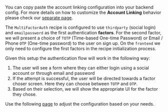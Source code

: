 
You can copy paste the account linking configuration into your backend config. For more details on how to customize the **Account Linking** behavior please check our [separate page](/docs/mfa/backend-setup#step-1-enable-account-linking).

The `MultiFactorAuth` recipe is configured to use `thirdparty` (social login) and `emailpassword` as the first authentication **factors**. For the second factor, we will present a choice of `TOTP` (Time-based One-time Password) or Email / Phone `OTP` (One-time password) to the user on sign up.
On the `frontend` we only need to configure the first factors in the recipe initialization process.

Given this setup the authentication flow will work in the following way:
1. The user will see a form where they can either login using a social account or through email and password
2. If the attempt is successful, the user will be directed towards a factor choser screen. Here they can choose between `TOTP` and `OTP`.
3. Based on their selection, we will show the appropriate UI for the factor they chose.

Use the following [page](/docs/mfa/backend-setup#single-tenant-setup) to adjust the configuration based on your needs.
